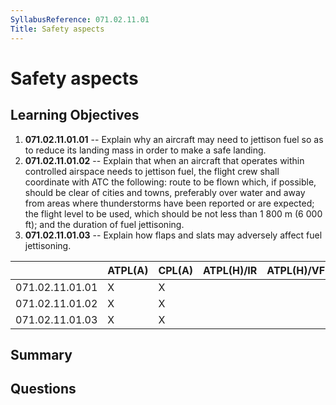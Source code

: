 ```yaml
---
SyllabusReference: 071.02.11.01
Title: Safety aspects
---
```


# Safety aspects

## Learning Objectives

1.  **071.02.11.01.01** -- Explain why an aircraft may need to jettison fuel so
    as to reduce its landing mass in order to make a safe landing.
2.  **071.02.11.01.02** -- Explain that when an aircraft that operates within
    controlled airspace needs to jettison fuel, the flight crew shall coordinate
    with ATC the following: route to be flown which, if possible, should be clear
    of cities and towns, preferably over water and away from areas where
    thunderstorms have been reported or are expected; the flight level to be
    used, which should be not less than 1 800 m (6 000 ft); and the duration of
    fuel jettisoning.
3.  **071.02.11.01.03** -- Explain how flaps and slats may adversely affect fuel
    jettisoning.

|                 | ATPL(A) | CPL(A) | ATPL(H)/IR | ATPL(H)/VFR | CPL(H) | IR | CBIR(A) |
| --------------- | ------- | ------ | ---------- | ----------- | ------ | -- | ------- |
| 071.02.11.01.01 | X       | X      |            |             |        |    |         |
| 071.02.11.01.02 | X       | X      |            |             |        |    |         |
| 071.02.11.01.03 | X       | X      |            |             |        |    |         |

## Summary

## Questions
